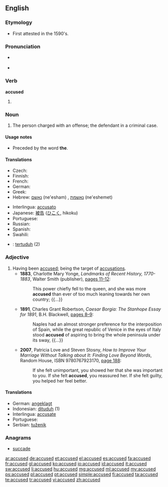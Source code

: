 ==English==

===Etymology===
* {{sense|noun}} First attested in the 1590's.

===Pronunciation===
* {{a|US}} {{IPA|/ə.ˈkjuzd/}}
* {{audio|en-us-accused.ogg|Audio (US)}}

===Verb===
'''accused'''

# {{past of|accuse}}

===Noun===
{{en-noun|accused}}

# {{context|legal}} The person charged with an offense; the defendant in a criminal case.

====Usage notes====
* {{sense|noun}} Preceded by the word '''the'''.

====Translations====
{{trans-top|defendant}}
* Czech: {{t-|cs|obviněný|m}}
* Finnish: {{t+|fi|syytetty}}
* French: {{t+|fr|accusé}}
* German: {{t+|de|Angeklagte|m}}
* Greek: {{t+|el|κατηγορούμενος|m|tr=katigoroúmenos}}
* Hebrew: [[נאשם]] (ne'esham) {{m}}, [[נאשמת]] (ne'eshemet) {{f}}
{{trans-mid}}
* Interlingua: [[accusato]]
* Japanese: [[被告]] ([[ひこく]], hikoku)
* Portuguese: {{t+|pt|acusado|m}}
* Russian: {{t+|ru|обвиняемый|m|sc=Cyrl|tr=obvinjájemyj}}
* Spanish: {{t+|es|acusado|m}}
* Swahili: {{t+|sw|mshtakiwa|xs=Swahili}}
{{trans-bottom}}
{{checktrans-top}}
* {{ttbc|id}}: [[tertuduh]] (2)
{{trans-bottom}}

===Adjective===
{{en-adj}}

# Having been [[accuse]]d; being the target of [[accusation]]s.
#* '''1883''', Charlotte Mary Yonge, ''Landmarks of Recent History, 1770-1883'', Walter Smith (publisher), [http://books.google.com/books?id=gmQDAAAAQAAJ&pg=PA11&dq=accused pages 11–12]:
#*: This power chiefly fell to the queen, and she was more '''accused''' than ever of too much leaning towards her own country; {{...}}
#* '''1891''', Charles Grant Robertson, ''Caesar Borgia: The Stanhope Essay for 1891'', B.H. Blackwell, [http://books.google.com/books?id=h_1DAAAAYAAJ&pg=PA9&dq=accused pages 8–9]:
#*: Naples had an almost stronger preference for the interposition of Spain, while the great republic of Venice in the eyes of Italy stood '''accused''' of aspiring to bring the whole peninsula under its sway, {{...}}
#* '''2007''', Patricia Love and Steven Stosny, ''How to Improve Your Marriage Without Talking about It: Finding Love Beyond Words'', Random House, ISBN 9780767923170, [http://books.google.com/books?id=NnOeP48vS0EC&pg=PA188&dq=accused page 188]:
#*: If she felt unimportant, you showed her that she was important to you. If she felt '''accused''', you reassured her. If she felt guilty, you helped her feel better.

====Translations====
* German: [[angeklagt]]
* Indonesian: [[dituduh]] (1)
* Interlingua: [[accusate]]
* Portuguese: {{t+|pt|acusado|m}}
* Serbian: [[tuženik]]

===Anagrams===
* [[succade#English|succade]]

[[ar:accused]]
[[de:accused]]
[[et:accused]]
[[el:accused]]
[[es:accused]]
[[fa:accused]]
[[fr:accused]]
[[gl:accused]]
[[ko:accused]]
[[io:accused]]
[[id:accused]]
[[it:accused]]
[[sw:accused]]
[[li:accused]]
[[hu:accused]]
[[mg:accused]]
[[ml:accused]]
[[my:accused]]
[[ps:accused]]
[[pl:accused]]
[[pt:accused]]
[[simple:accused]]
[[fi:accused]]
[[ta:accused]]
[[te:accused]]
[[tr:accused]]
[[vi:accused]]
[[zh:accused]]